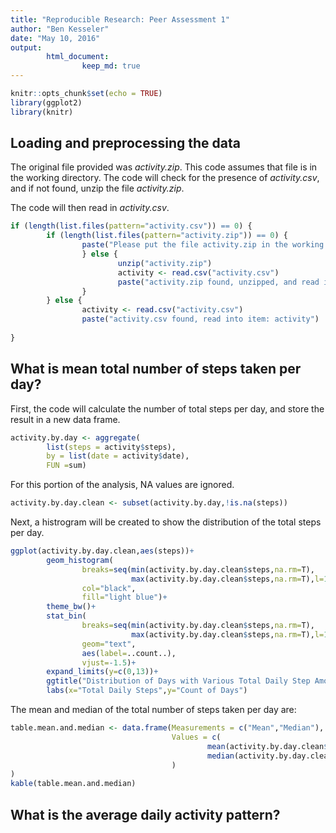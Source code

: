 ```yaml
---
title: "Reproducible Research: Peer Assessment 1"
author: "Ben Kesseler"
date: "May 10, 2016"
output: 
        html_document:
                keep_md: true
---
```


```r
knitr::opts_chunk$set(echo = TRUE)
library(ggplot2)
library(knitr)
```

## Loading and preprocessing the data

The original file provided was *activity.zip*. This code assumes that file is
in the working directory. The code will check for the presence of *activity.csv*,
and if not found, unzip the file *activity.zip*.

The code will then read in *activity.csv*.

```r
if (length(list.files(pattern="activity.csv")) == 0) {
        if (length(list.files(pattern="activity.zip")) == 0) {
                paste("Please put the file activity.zip in the working directory")
                } else {
                        unzip("activity.zip")
                        activity <- read.csv("activity.csv")
                        paste("activity.zip found, unzipped, and read into item: activity")
                }
        } else {
                activity <- read.csv("activity.csv")        
                paste("activity.csv found, read into item: activity")
                        
}

```

## What is mean total number of steps taken per day?

First, the code will calculate the number of total steps per day, and store the 
result in a new data frame.

```r
activity.by.day <- aggregate(
        list(steps = activity$steps),
        by = list(date = activity$date),
        FUN =sum)
```

For this portion of the analysis, NA values are ignored.

```r
activity.by.day.clean <- subset(activity.by.day,!is.na(steps))
```

Next, a histrogram will be created to show the distribution of the total steps
per day.

```r
ggplot(activity.by.day.clean,aes(steps))+
        geom_histogram(
                breaks=seq(min(activity.by.day.clean$steps,na.rm=T),
                           max(activity.by.day.clean$steps,na.rm=T),l=17),
                col="black",
                fill="light blue")+
        theme_bw()+
        stat_bin(
                breaks=seq(min(activity.by.day.clean$steps,na.rm=T),
                           max(activity.by.day.clean$steps,na.rm=T),l=17),
                geom="text", 
                aes(label=..count..), 
                vjust=-1.5)+
        expand_limits(y=c(0,13))+
        ggtitle("Distribution of Days with Various Total Daily Step Amounts")+
        labs(x="Total Daily Steps",y="Count of Days")
```

The mean and median of the total number of steps taken per day are:

```r
table.mean.and.median <- data.frame(Measurements = c("Mean","Median"),
                                    Values = c(
                                            mean(activity.by.day.clean$steps),
                                            median(activity.by.day.clean$steps)
                                    )
)
kable(table.mean.and.median)
```

## What is the average daily activity pattern?

